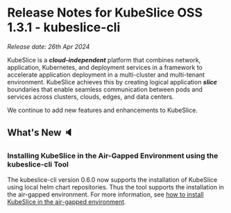 # Release Notes for KubeSlice OSS 1.3.1 - kubeslice-cli 

*Release date: 26th Apr 2024*

KubeSlice is a ***cloud-independent*** platform that combines network, application, Kubernetes, and deployment services 
in a framework to accelerate application deployment in a multi-cluster and multi-tenant environment. KubeSlice achieves this 
by creating logical application ***slice*** boundaries that enable seamless communication between pods and services across 
clusters, clouds, edges, and data centers.

We continue to add new features and enhancements to KubeSlice. 

## What's New :speaker:

### Installing KubeSlice in the Air-Gapped Environment using the kubeslice-cli Tool

The kubeslice-cli version 0.6.0 now supports the installation of KubeSlice using local helm chart repositories. Thus the tool supports the
installation in the air-gapped environment. For more information, see [how to install KubeSlice in the air-gapped environment](/versioned_docs/version-1.3.0/install-kubeslice/kubeslice-cli/install-kubeslice.mdx/#air-gapped-installation).